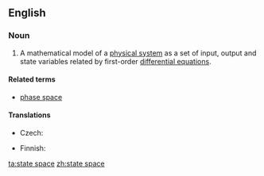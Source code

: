 ==English==
{{wikipedia}}

===Noun===
{{en-noun|head=[[state]] [[space]]}}

# {{label|en|control engineering}} A mathematical model of a [[physical system]] as a set of input, output and state variables related by first-order [[differential equations]].

====Related terms====
* [[phase space]]

====Translations====
{{trans-top|(control engineering) a mathematical model}}
* Czech: {{t|cs|stavový prostor|m}}
{{trans-mid}}
* Finnish: {{t|fi|tila-avaruus}}
{{trans-bottom}}

[[ta:state space]]
[[zh:state space]]